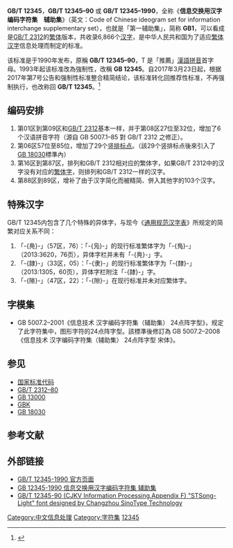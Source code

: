 '''GB/T 12345'''，'''GB/T 12345–90''' 或 '''GB/T 12345–1990'''，全称《'''信息交换用汉字编码字符集　辅助集'''》（英文：Code of Chinese ideogram set for information interchange supplementary set），也就是「第一辅助集」，简称 '''GB1'''，可以看成是[[GB_2312|GB/T 2312]]的[[繁体|繁体]]版本，共收录6,866个[[汉字|汉字]]，是中华人民共和国为了适应[[繁体汉字|繁体汉字]]信息处理而制定的标准。

该标准是于1990年发布，原稱 '''GB/T 12345–90'''，T 是「推薦」[[漢語拼音|漢語拼音]]首字母。1993年起该标准改為強制性，改稱 '''GB 12345'''。自2017年3月23日起，根据2017年第7号公告和强制性标准整合精简结论，该标准转化回推荐性标准，不再强制执行，也改称回 '''GB/T 12345'''。<ref>{{cite web |url=http://openstd.samr.gov.cn/bzgk/gb/newGbInfo?hcno=90394D2B4115D9291C825A7651AEFE4B |title=信息交换用汉字编码字符集 辅助集 |website=中国国家标准全文公开系统 |accessdate=2020-03-30 |archive-date=2021-05-07 |archive-url=https://web.archive.org/web/20210507100116/http://openstd.samr.gov.cn/bzgk/gb/newGbInfo?hcno=90394D2B4115D9291C825A7651AEFE4B }}</ref>

== 编码安排 ==
#第01区到第09区和[[GB_2312|GB/T 2312]]基本一样，并于第08区27位至32位，增加了6个汉语拼音字符（源自 GB 5007.1–85 對 GB/T 2312 之修正）。
#第06区57位至85位，增加了29个[[竖排|竖排]][[标点|标点]]。（該29个竖排标点後來引入了[[GB_18030|GB 18030]]標準內）
#第16区到第87区，排列和GB/T 2312相对应的繁体字，如果GB/T 2312中的汉字没有对应的[[繁体字|繁体字]]，则排列和GB/T 2312一样的汉字。
#第88区到89区，增补了由于汉字简化而被精简、併入其他字的103个汉字。

== 特殊汉字 ==
GB/T 12345内包含了几个特殊的异体字，与现今《[[通用规范汉字表|通用规范汉字表]]》所规定的简繁对应关系不同：
#「-{鳧}-」（57区，76）：「-{凫}-」的现行标准繁体字为「-{鳬}-」（2013:3620，76页），异体字栏并未有「-{鳧}-」字。
#「-{隷}-」（33区，05）：「-{隶}-」的现行标准繁体字为「-{隸}-」（2013:1305，60页），异体字栏附注「-{隷}-」字。
#「-{𨻶}-」（47区，22）：「-{隙}-」在现行标准并未对应繁体字。

== 字模集 ==
* GB 5007.2–2001《信息技术 汉字编码字符集（辅助集） 24点阵字型》，规定了此字符集中，图形字符的24点阵字型。該標準後修訂為 GB 5007.2–2008《信息技术 汉字编码字符集（辅助集） 24点阵字型 宋体》。

== 参见 ==
*[[国家标准代码|国家标准代码]]
*[[GB_2312|GB/T 2312–80]]
*[[GB_13000|GB 13000]]
*[[GBK|GBK]]
*[[GB_18030|GB 18030]]

==参考文献==
{{reflist}}

== 外部链接 ==
*[http://openstd.samr.gov.cn/bzgk/gb/newGbInfo?hcno=90394D2B4115D9291C825A7651AEFE4B GB/T 12345-1990 官方页面] {{Wayback|url=http://openstd.samr.gov.cn/bzgk/gb/newGbInfo?hcno=90394D2B4115D9291C825A7651AEFE4B |date=20210507100116 }}
*[https://www.antpedia.com/standard/75754.html GB 12345-1990 信息交换用汉字编码字符集 辅助集]
*[https://resources.oreilly.com/examples/9781565922242/blob/master/AppF/gbt12345.pdf GB/T 12345-90 (CJKV Information Processing,Appendix F) "STSong-Light" font designed by Changzhou SinoType Technology]{{Wayback|url=https://resources.oreilly.com/examples/9781565922242/blob/master/AppF/gbt12345.pdf |date=20190202212142 }}
 
{{中文信息处理}}

[[Category:中文信息处理|Category:中文信息处理]]
[[Category:字符集|Category:字符集]]
[[Category:中华人民共和国推荐性国家标准|12345]]